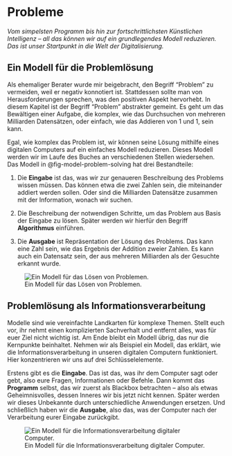 # Probleme

*Vom simpelsten Programm bis hin zur fortschrittlichsten Künstlichen Intelligenz – all das können wir auf ein grundlegendes Modell reduzieren. Das ist unser Startpunkt in die Welt der Digitalisierung.*

## Ein Modell für die Problemlösung

Als ehemaliger Berater wurde mir beigebracht, den Begriff "Problem" zu vermeiden, weil er negativ konnotiert ist. Stattdessen sollte man von Herausforderungen sprechen, was den positiven Aspekt hervorhebt. In diesem Kapitel ist der Begriff "Problem" abstrakter gemeint. Es geht um das Bewältigen einer Aufgabe, die komplex, wie das Durchsuchen von mehreren Milliarden Datensätzen, oder einfach, wie das Addieren von 1 und 1, sein kann.

Egal, wie komplex das Problem ist, wir können seine Lösung mithilfe eines digitalen Computers auf ein einfaches Modell reduzieren. Dieses Modell werden wir im Laufe des Buches an verschiedenen Stellen wiedersehen. Das Modell in @fig-model-problem-solving hat drei Bestandteile:

1.  Die **Eingabe** ist das, was wir zur genaueren Beschreibung des Problems wissen müssen. Das können etwa die zwei Zahlen sein, die miteinander addiert werden sollen. Oder sind die Milliarden Datensätze zusammen mit der Information, wonach wir suchen.

2.  Die Beschreibung der notwendigen Schritte, um das Problem aus Basis der Eingabe zu lösen. Später werden wir hierfür den Begriff **Algorithmus** einführen.

3.  Die **Ausgabe** ist Repräsentation der Lösung des Problems. Das kann eine Zahl sein, wie das Ergebnis der Addition zweier Zahlen. Es kann auch ein Datensatz sein, der aus mehreren Milliarden als der Gesuchte erkannt wurde.

![Ein Modell für das Lösen von Problemen.](https://winf-hsos.github.io/university-docs/images/problem_model_input_solution_output.png){#fig-model-problem-solving}

## Problemlösung als Informationsverarbeitung

Modelle sind wie vereinfachte Landkarten für komplexe Themen. Stellt euch vor, ihr nehmt einen komplizierten Sachverhalt und entfernt alles, was für euer Ziel nicht wichtig ist. Am Ende bleibt ein Modell übrig, das nur die Kernpunkte beinhaltet. Nehmen wir als Beispiel ein Modell, das erklärt, wie die Informationsverarbeitung in unseren digitalen Computern funktioniert. Hier konzentrieren wir uns auf drei Schlüsselelemente.

Erstens gibt es die **Eingabe**. Das ist das, was ihr dem Computer sagt oder gebt, also eure Fragen, Informationen oder Befehle. Dann kommt das **Programm** selbst, das wir zuerst als Blackbox betrachten – also als etwas Geheimnisvolles, dessen Inneres wir bis jetzt nicht kennen. Später werden wir dieses Unbekannte durch unterschiedliche Anwendungen ersetzen. Und schließlich haben wir die **Ausgabe**, also das, was der Computer nach der Verarbeitung eurer Eingabe zurückgibt.

![Ein Modell für die Informationsverarbeitung digitaler Computer.](https://winf-hsos.github.io/university-docs/images/computational_schema_blackbox.png){#fig-model-computation-general}
